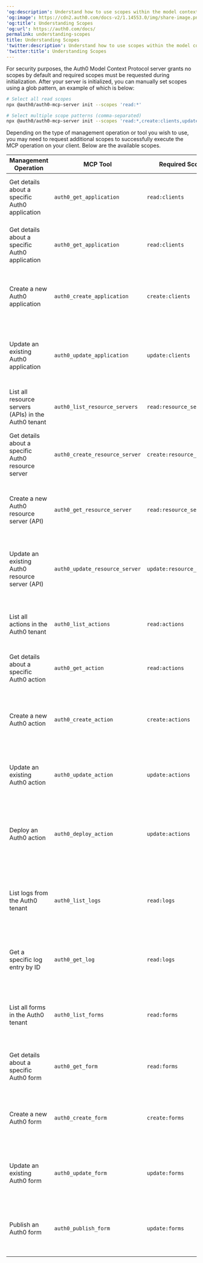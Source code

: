 ---
'og:description': Understand how to use scopes within the model context protocol
'og:image': https://cdn2.auth0.com/docs-v2/1.14553.0/img/share-image.png
'og:title': Understanding Scopes
'og:url': https://auth0.com/docs/
permalink: understanding-scopes
title: Understanding Scopes
'twitter:description': Understand how to use scopes within the model context protocol
'twitter:title': Understanding Scopes
---
For security purposes, the Auth0 Model Context Protocol server grants no scopes by default and required scopes must be requested during initialization. After your server is initialized, you can manually set scopes using a glob pattern, an example of which is below:

```bash lines
# Select all read scopes
npx @auth0/auth0-mcp-server init --scopes 'read:*'

# Select multiple scope patterns (comma-separated)
npx @auth0/auth0-mcp-server init --scopes 'read:*,create:clients,update:actions'
```






Depending on the type of management operation or tool you wish to use, you may need to request additional scopes to successfully execute the MCP operation on your client. Below are the available scopes.



<Accordion title="Management operation scopes">

<table class="table"><thead>
<tr>
<th>Management Operation</th>
<th>MCP Tool</th>
<th>Required Scope</th>
<th>Potential Implications</th>
</tr>
</thead>
<tbody>
<tr>
<td>Get details about a specific Auth0 application</td>
<td><code>auth0_get_application</code></td>
<td><code>read:clients</code></td>
<td>Allows viewing potentially sensitive application configuration details</td>
</tr>
<tr>
<td>Get details about a specific Auth0 application</td>
<td><code>auth0_get_application</code></td>
<td><code>read:clients</code></td>
<td>Allows viewing potentially sensitive application configuration details</td>
</tr>
<tr>
<td>Create a new Auth0 application</td>
<td><code>auth0_create_application</code></td>
<td><code>create:clients</code></td>
<td>Enables creating new applications that could be used for authentication flows</td>
</tr>
<tr>
<td>Update an existing Auth0 application</td>
<td><code>auth0_update_application</code></td>
<td><code>update:clients</code></td>
<td>Can modify critical application settings, potentially disrupting authentication for users</td>
</tr>
<tr>
<td>List all resource servers (APIs) in the Auth0 tenant</td>
<td><code>auth0_list_resource_servers</code></td>
<td><code>read:resource_servers</code></td>
<td>Exposes all API configurations and their scopes</td>
</tr>
<tr>
<td>Get details about a specific Auth0 resource server</td>
<td><code>auth0_create_resource_server</code></td>
<td><code>create:resource_servers</code></td>
<td>Reveals API configuration details including signing algorithms and token settings</td>
</tr>
<tr>
<td>Create a new Auth0 resource server (API)</td>
<td><code>auth0_get_resource_server</code></td>
<td><code>read:resource_servers</code></td>
<td>Allows defining new APIs and scopes that could be used for access control</td>
</tr>
<tr>
<td>Update an existing Auth0 resource server (API)</td>
<td><code>auth0_update_resource_server</code></td>
<td><code>update:resource_servers</code></td>
<td>Can modify API configurations, potentially affecting applications that rely on those APIs</td>
</tr>
<tr>
<td>List all actions in the Auth0 tenant</td>
<td><code>auth0_list_actions</code></td>
<td><code>read:actions</code></td>
<td>Reveals all custom code that runs during authentication flows</td>
</tr>
<tr>
<td>Get details about a specific Auth0 action</td>
<td><code>auth0_get_action</code></td>
<td><code>read:actions</code></td>
<td>Exposes custom code and logic for authentication flows</td>
</tr>
<tr>
<td>Create a new Auth0 action</td>
<td><code>auth0_create_action</code></td>
<td><code>create:actions</code></td>
<td>Allows creation of custom code that can modify authentication flows and user data</td>
</tr>
<tr>
<td>Update an existing Auth0 action</td>
<td><code>auth0_update_action</code></td>
<td><code>update:actions</code></td>
<td>Can modify custom code that affects authentication security and behavior</td>
</tr>
<tr>
<td>Deploy an Auth0 action</td>
<td><code>auth0_deploy_action</code></td>
<td><code>update:actions</code></td>
<td>Pushes custom code into production, potentially affecting all users' authentication experience</td>
</tr>
<tr>
<td>List logs from the Auth0 tenant</td>
<td><code>auth0_list_logs</code></td>
<td><code>read:logs</code></td>
<td>Exposes detailed information about user activity, failed logins, and security events</td>
</tr>
<tr>
<td>Get a specific log entry by ID</td>
<td><code>auth0_get_log</code></td>
<td><code>read:logs</code></td>
<td>Provides detailed data about specific authentication events, potentially including PII</td>
</tr>
<tr>
<td>List all forms in the Auth0 tenant</td>
<td><code>auth0_list_forms</code></td>
<td><code>read:forms</code></td>
<td>Reveals custom form configurations for login, registration, and password reset</td>
</tr>
<tr>
<td>Get details about a specific Auth0 form</td>
<td><code>auth0_get_form</code></td>
<td><code>read:forms</code></td>
<td>Exposes detailed form configuration including field validation and design</td>
</tr>
<tr>
<td>Create a new Auth0 form</td>
<td><code>auth0_create_form</code></td>
<td><code>create:forms</code></td>
<td>Allows creation of custom authentication forms that collect user data</td>
</tr>
<tr>
<td>Update an existing Auth0 form</td>
<td><code>auth0_update_form</code></td>
<td><code>update:forms</code></td>
<td>Can modify user-facing forms, potentially affecting authentication experience</td>
</tr>
<tr>
<td>Publish an Auth0 form</td>
<td><code>auth0_publish_form</code></td>
<td><code>update:forms</code></td>
<td>Makes form changes live for all users, potentially affecting production authentication</td>
</tr>
</tbody>
</table>

</Accordion>
